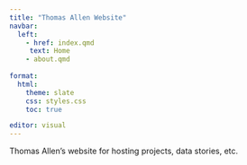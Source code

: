 ---
title: "Thomas Allen Website"
navbar:
  left:
    - href: index.qmd
     text: Home
    - about.qmd
    
format:
  html:
    theme: slate
    css: styles.css
    toc: true

editor: visual
---

Thomas Allen's website for hosting projects, data stories, etc.
